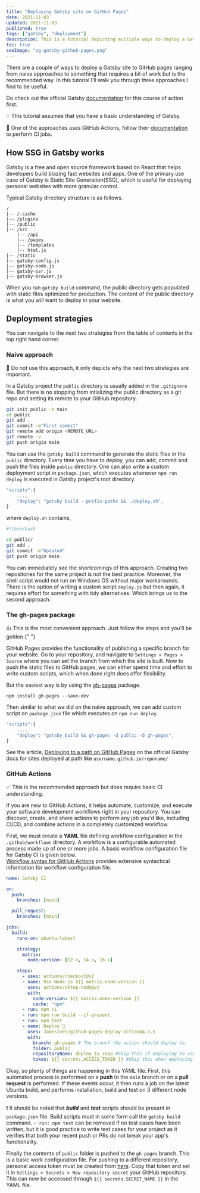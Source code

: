 ```yaml
---
title: "Deploying Gatsby site on GitHub Pages"
date: 2021-11-03
updated: 2021-11-03
published: true
tags: ["gatsby", "deployment"]
description: This is a tutorial depicting multiple ways to deploy a Gatsby site on GitHub Pages
toc: true
seoImage: "og-gatsby-github-pages.png"
---
```



There are a couple of ways to deploy a Gatsby site to GitHub pages ranging from naive approaches
to something that requires a bit of work but is the recommended way. In this tutorial I'll walk you
through three approaches I find to be useful.

Do check out the official Gatsby [documentation](https://www.gatsbyjs.com/docs/how-to/previews-deploys-hosting/how-gatsby-works-with-github-pages/)
for this course of action first.

<Callout>

💡 This tutorial assumes that you have a basic understanding of Gatsby.

🧾 One of the approaches uses GitHub Actions, follow their [documentation](https://docs.github.com/en/actions) to perform CI jobs.

</Callout>

## How SSG in Gatsby works

Gatsby is a free and open source framework based on React that helps developers build blazing
fast websites and apps. One of the primary use case of Gatsby is Static Site Generation(SSG), which
is useful for deploying personal websites with more granular control.

Typical Gatsby directory structure is as follows.

```
/
|-- /.cache
|-- /plugins
|-- /public
|-- /src
    |-- /api
    |-- /pages
    |-- /templates
    |-- html.js
|-- /static
|-- gatsby-config.js
|-- gatsby-node.js
|-- gatsby-ssr.js
|-- gatsby-browser.js
```

When you run `gatsby build` command, the public directory gets populated with static files
optimized for production. The content of the public directory is what you will want to deploy
in your website.

## Deployment strategies

You can navigate to the next two strategies from the table of contents in the top right hand corner.

### Naive approach

<Callout>
  🚫 Do not use this approach, it only depicts why the next two strategies are
  important.
</Callout>

In a Gatsby project the `public` directory is usually added in the `.gitignore` file. But there
is no stopping from intializing the public directory as a git repo and setting its remote to your
GitHub repository.

```zsh
git init public -b main
cd public
git add .
git commit -m"First commit"
git remote add origin <REMOTE_URL>
git remote -v
git push origin main
```

You can use the `gatsby build` command to generate the static files in the `public` directory.
Every time you have to deploy, you can add, commit and push the files inside `public` directory.
One can also write a custom deployment script in `package.json`, which executes whenever
`npm run deploy` is executed in Gatsby project's root directory.

```js
"scripts":{
    ...,
    "deploy": "gatsby build --prefix-paths && ./deploy.sh",
}
```

where `deploy.sh` contains,

```bash
#!/bin/bash

cd public/
git add .
git commit -m"Updated"
git push origin main
```

You can immediately see the shortcomings of this approach. Creating two repositories for the
same project is not the best practice. Moreover, the shell script would not run on Windows OS
without major workarounds. There is the option of writing a custom script `deploy.js` but then
again, it requires effort for something with tidy alternatives. Which brings us to the
second approach.

### The gh-pages package

<Callout>
  👍 This is the most convenient approach. Just follow the steps and you'll be
  golden.{" "}
</Callout>

GitHub Pages provides the functionality of publishing a specific branch for your website.
Go to your repository, and navigate to `Settings > Pages > Source` where you can set the branch
from which the site is built. Now to push the static files to GitHub pages, we can either spend
time and effort to write custom scripts, which when done right does offer flexibility.

But the easiest way is by using the [gh-pages](https://github.com/tschaub/gh-pages) package.

```shell
npm install gh-pages --save-dev
```

Then similar to what we did on the naive approach, we can add custom script on `package.json` file
which executes on `npm run deploy`.

```js
"scripts":{
    ...,
    "deploy": "gatsby build && gh-pages -d public -b gh-pages",
}
```

See the article, [Deploying to a path on GitHub Pages](https://www.gatsbyjs.com/docs/how-to/previews-deploys-hosting/how-gatsby-works-with-github-pages/#deploying-to-a-path-on-github-pages)
on the official Gatsby docs for sites deployed at path like `username.github.io/reponame/`

### GitHub Actions

<Callout>
  ✅ This is the recommended approach but does require basic CI understanding.
</Callout>

If you are new to GitHub Actions, it helps automate, customize, and execute
your software development workflows right in your repository. You can discover, create,
and share actions to perform any job you'd like, including CI/CD, and combine actions
in a completely customized workflow.

First, we must create a **YAML** file defining workflow configuration in the
`.github/workflows` directory. A workflow is a configurable automated process
made up of one or more jobs. A basic workflow configuration file for Gatsby CI is given below.  
[Workflow syntax for GitHub Actions](https://docs.github.com/en/actions/learn-github-actions/workflow-syntax-for-github-actions)
provides extensive syntactical information for workflow configuration file.

```yaml
name: Gatsby CI

on:
  push:
    branches: [main]

  pull_request:
    branches: [main]

jobs:
  build:
    runs-on: ubuntu-latest

    strategy:
      matrix:
        node-version: [12.x, 14.x, 16.x]

    steps:
      - uses: actions/checkout@v2
      - name: Use Node.js ${{ matrix.node-version }}
        uses: actions/setup-node@v2
        with:
          node-version: ${{ matrix.node-version }}
          cache: "npm"
      - run: npm ci
      - run: npm run build --if-present
      - run: npm test
      - name: Deploy 🚀
        uses: JamesIves/github-pages-deploy-action@4.1.5
        with:
          branch: gh-pages # The branch the action should deploy to.
          folder: public
          repositoryName: deploy_to_repo #Skip this if deploying to same repo
          token: ${{ secrets.ACCESS_TOKEN }} #Skip this when deploying to same repo
```

Okay, so plenty of things are happening in this YAML file. First, this automated process is
performed on a **push** to the `main` branch or on a **pull request** is performed. If these events
occur, it then runs a job on the latest Ubuntu build, and performs installation, build and test
on 3 different node versions.

<Callout>

❗ It should be noted that **_build_** and **_test_** scripts should be present in
`package.json` file. Build scripts must in some form call the `gatsby build` command.
`- run: npm test` can be removed if no test cases have been written, but it is good
practice to write test cases for your project as it verifies that both your recent push
or PRs do not break your app's functionality.

</Callout>

Finally the contents of `public` folder is pushed to the `gh-pages` branch. This is a basic
work configuration file. For pushing to a different repository, personal access token must
be created from [here](https://github.com/settings/tokens). Copy that token and set it
in `Settings > Secrets > New repository secret` your GitHub repository. This can now be accessed through
`${{ secrets.SECRET_NAME }}` in the YAML file.
